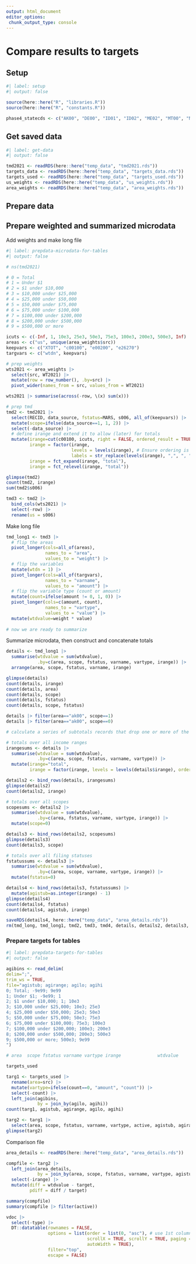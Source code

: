 ```yaml
---
output: html_document
editor_options: 
 chunk_output_type: console
---
```


# Compare results to targets

## Setup

```r
#| label: setup
#| output: false

source(here::here("R", "libraries.R"))
source(here::here("R", "constants.R"))

phase4_statecds <- c("AK00", "DE00", "ID01", "ID02", "ME02", "MT00", "ND00", "PA08", "SD00", "WY00")

```


## Get saved data

```r
#| label: get-data
#| output: false

tmd2021 <- readRDS(here::here("temp_data", "tmd2021.rds"))
targets_data <- readRDS(here::here("temp_data", "targets_data.rds"))
targets_used <- readRDS(here::here("temp_data", "targets_used.rds"))
us_weights <- readRDS(here::here("temp_data", "us_weights.rds"))
area_weights <- readRDS(here::here("temp_data", "area_weights.rds"))

```



## Prepare data

## Prepare weighted and summarized microdata

Add weights and make long file

```r
#| label: prepdata-microdata-for-tables
#| output: false

# ns(tmd2021)

# 0 = Total
# 1 = Under $1
# 2 = $1 under $10,000
# 3 = $10,000 under $25,000
# 4 = $25,000 under $50,000
# 5 = $50,000 under $75,000
# 6 = $75,000 under $100,000
# 7 = $100,000 under $200,000
# 8 = $200,000 under $500,000
# 9 = $500,000 or more

icuts <- c(-Inf, 1, 10e3, 25e3, 50e3, 75e3, 100e3, 200e3, 500e3, Inf)
areas <- c("us", unique(area_weights$src))
keepvars <- c("XTOT", "c00100", "e00200", "e26270")
targvars <- c("wtdn", keepvars)

# prep weights
wts2021 <- area_weights |> 
  select(src, WT2021) |> 
  mutate(row = row_number(), .by=src) |> 
  pivot_wider(names_from = src, values_from = WT2021)

wts2021 |> summarise(across(-row, \(x) sum(x)))

# prep tmd
tmd2 <- tmd2021 |> 
  select(RECID, data_source, fstatus=MARS, s006, all_of(keepvars)) |>
  mutate(scope=ifelse(data_source==1, 1, 2)) |> 
  select(-data_source) |> 
  # define irange and extend it to allow (later) for totals
  mutate(irange=cut(c00100, icuts, right = FALSE, ordered_result = TRUE),
         irange = factor(irange, 
                         levels = levels(irange), # Ensure ordering is maintained
                         labels = str_replace(levels(irange), ",", ", ")),
         irange = fct_expand(irange, "total"),
         irange = fct_relevel(irange, "total"))

glimpse(tmd2)
count(tmd2, irange)
sum(tmd2$s006)

tmd3 <- tmd2 |> 
  bind_cols(wts2021) |> 
  select(-row) |> 
  rename(us = s006)

```

Make long file

```r

tmd_long1 <- tmd3 |> 
  # flip the areas
  pivot_longer(cols=all_of(areas),
               names_to = "area",
               values_to = "weight") |> 
  # flip the variables
  mutate(wtdn = 1) |> 
  pivot_longer(cols=all_of(targvars),
               names_to = "varname",
               values_to = "amount") |> 
  # flip the variable type (count or amount)
  mutate(count=ifelse(amount != 0, 1, 0)) |> 
  pivot_longer(cols=c(amount, count),
               names_to = "vartype",
               values_to = "value") |> 
  mutate(wtdvalue=weight * value)
  
# now we are ready to summarize

```

Summarize microdata, then construct and concatenate totals

```r

details <- tmd_long1 |>
  summarise(wtdvalue = sum(wtdvalue),
            .by=c(area, scope, fstatus, varname, vartype, irange)) |> 
  arrange(area, scope, fstatus, varname, irange)

glimpse(details)
count(details, irange)
count(details, area)
count(details, scope)
count(details, fstatus)
count(details, scope, fstatus)

details |> filter(area=="ak00", scope==1)
details |> filter(area=="ak00", scope==0)

# calculate a series of subtotals records that drop one or more of the other variables

# totals over all income ranges
irangesums <- details |> 
  summarise(wtdvalue = sum(wtdvalue),
            .by=c(area, scope, fstatus, varname, vartype)) |> 
  mutate(irange="total",
         irange = factor(irange, levels = levels(details$irange), ordered = TRUE))

details2 <- bind_rows(details, irangesums)
glimpse(details2)
count(details2, irange)

# totals over all scopes
scopesums <- details2 |> 
  summarise(wtdvalue = sum(wtdvalue),
            .by=c(area, fstatus, varname, vartype, irange)) |> 
  mutate(scope=0)

details3 <- bind_rows(details2, scopesums)
glimpse(details3)
count(details3, scope)

# totals over all filing statuses
fstatussums <- details3 |> 
  summarise(wtdvalue = sum(wtdvalue),
            .by=c(area, scope, varname, vartype, irange)) |> 
  mutate(fstatus=0)

details4 <- bind_rows(details3, fstatussums) |> 
  mutate(agistub=as.integer(irange) - 1)
glimpse(details4)
count(details4, fstatus)
count(details4, agistub, irange)

saveRDS(details4, here::here("temp_data", "area_details.rds"))
rm(tmd_long, tmd_long1, tmd2, tmd3, tmd4, details, details2, details3, details4)

```


### Prepare targets for tables

```r
#| label: prepdata-targets-for-tables
#| output: false

agibins <- read_delim(
delim=";",
trim_ws = TRUE,
file="agistub; agirange; agilo; agihi
0; Total; -9e99; 9e99
1; Under $1; -9e99; 1
2; $1 under $10,000; 1; 10e3
3; $10,000 under $25,000; 10e3; 25e3
4; $25,000 under $50,000; 25e3; 50e3
5; $50,000 under $75,000; 50e3; 75e3
6; $75,000 under $100,000; 75e3; 100e3
7; $100,000 under $200,000; 100e3; 200e3
8; $200,000 under $500,000; 200e3; 500e3
9; $500,000 or more; 500e3; 9e99
")

# area  scope fstatus varname vartype irange              wtdvalue

targets_used

targ1 <- targets_used |> 
  rename(area=src) |> 
  mutate(vartype=ifelse(count==0, "amount", "count")) |> 
  select(-count) |> 
  left_join(agibins,
            by = join_by(agilo, agihi))
count(targ1, agistub, agirange, agilo, agihi)

targ2 <- targ1 |> 
  select(area, scope, fstatus, varname, vartype, active, agistub, agirange, target)
glimpse(targ2)

```


Comparison file

```r

area_details <- readRDS(here::here("temp_data", "area_details.rds"))

compfile <- targ2 |> 
  left_join(area_details,
            by = join_by(area, scope, fstatus, varname, vartype, agistub)) |> 
  select(-irange) |> 
  mutate(diff = wtdvalue - target,
         pdiff = diff / target)

summary(compfile)
summary(compfile |> filter(active))

```


```r

vdoc |>
  select(-type) |> 
  DT::datatable(rownames = FALSE,
                options = list(order = list(0, "asc"), # use 1st column (0) for sorting
                               scrollX = TRUE, scrollY = TRUE, paging = TRUE, pageLength = 20,
                               autoWidth = TRUE),
                filter="top",
                escape = FALSE)

```





